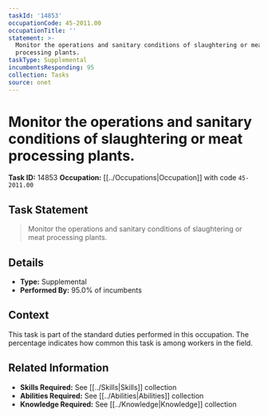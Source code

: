 ```yaml
---
taskId: '14853'
occupationCode: 45-2011.00
occupationTitle: ''
statement: >-
  Monitor the operations and sanitary conditions of slaughtering or meat
  processing plants.
taskType: Supplemental
incumbentsResponding: 95
collection: Tasks
source: onet
---
```

# Monitor the operations and sanitary conditions of slaughtering or meat processing plants.

**Task ID:** 14853
**Occupation:** [[../Occupations|Occupation]] with code `45-2011.00`

## Task Statement

> Monitor the operations and sanitary conditions of slaughtering or meat processing plants.

## Details

- **Type:** Supplemental
- **Performed By:** 95.0% of incumbents

## Context

This task is part of the standard duties performed in this occupation. The percentage indicates how common this task is among workers in the field.

## Related Information

- **Skills Required:** See [[../Skills|Skills]] collection
- **Abilities Required:** See [[../Abilities|Abilities]] collection
- **Knowledge Required:** See [[../Knowledge|Knowledge]] collection
